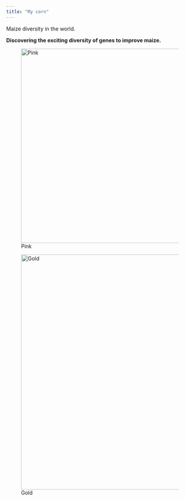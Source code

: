 ```yaml
---
title: "My corn"
---
```


Maize diversity in the world.

**Discovering the exciting diversity of genes to improve maize.**

![Pink](19MX-097-1.jpg){fig-align="center" width="522"}

![Gold](19MX-010-1.jpg){fig-align="center" width="631"}
